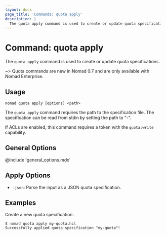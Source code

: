 ```yaml
---
layout: docs
page_title: 'Commands: quota apply'
description: |
  The quota apply command is used to create or update quota specifications.
---
```


# Command: quota apply

The `quota apply` command is used to create or update quota specifications.

~> Quota commands are new in Nomad 0.7 and are only available with Nomad
Enterprise.

## Usage

```plaintext
nomad quota apply [options] <path>
```

The `quota apply` command requires the path to the specification file. The
specification can be read from stdin by setting the path to "-".

If ACLs are enabled, this command requires a token with the `quota:write`
capability.

## General Options

@include 'general_options.mdx'

## Apply Options

- `-json`: Parse the input as a JSON quota specification.

## Examples

Create a new quota specification:

```shell-session
$ nomad quota apply my-quota.hcl
Successfully applied quota specification "my-quota"!
```
